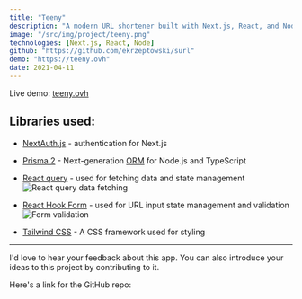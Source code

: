 ```yaml
---
title: "Teeny"
description: "A modern URL shortener built with Next.js, React, and Node.js."
image: "/src/img/project/teeny.png"
technologies: [Next.js, React, Node]
github: "https://github.com/ekrzeptowski/surl"
demo: "https://teeny.ovh"
date: 2021-04-11
---
```



Live demo: [teeny.ovh](https://teeny.ovh)

## Libraries used:

- [NextAuth.js](https://next-auth.js.org/) - authentication for Next.js
- [Prisma 2](https://www.prisma.io/) - Next-generation [ORM](https://en.wikipedia.org/wiki/Object%E2%80%93relational_mapping) for Node.js and TypeScript

- [React query](https://react-query.tanstack.com/) - used for fetching data and state management
  ![React query data fetching](https://res.cloudinary.com/dn3ero0me/image/upload/v1618142939/blog/76TSHtdPQ5_zv8uln.gif)
- [React Hook Form](https://react-hook-form.com/) - used for URL input state management and validation
  ![Form validation](https://res.cloudinary.com/dn3ero0me/image/upload/v1618142465/blog/Ve8fTNwmD0_hechm1.gif)
- [Tailwind CSS](https://tailwindcss.com/) - A CSS framework used for styling

---

I'd love to hear your feedback about this app. You can also introduce your ideas to this project by contributing to it.

Here's a link for the GitHub repo:

<GithubRepo repo="ekrzeptowski/surl" />
